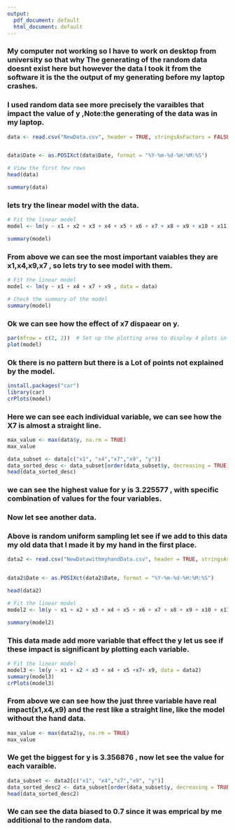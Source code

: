 ```yaml
---
output:
  pdf_document: default
  html_document: default
---
```


###   My computer not working so  I have to work on desktop from university so that why The generating of the random data doesnt exist here but however the data I took it from the software it is the the output of my generating before my laptop crashes.

### I used random data see more precisely the varaibles that impact the value of y ,Note:the generating of the data was in my laptop.
```r


data <- read.csv("NewData.csv", header = TRUE, stringsAsFactors = FALSE, sep = ",")


data$Date <- as.POSIXct(data$Date, format = "%Y-%m-%d-%H:%M:%S")

# View the first few rows 
head(data)

```


```r
summary(data)
```
### lets try the linear model with the data.

```r
# Fit the linear model
model <- lm(y ~ x1 + x2 + x3 + x4 + x5 + x6 + x7 + x8 + x9 + x10 + x11, data = data)

summary(model)

```
###  From above we can see the most important vaiables they are x1,x4,x9,x7 , so lets try to see model with them.
```r
# Fit the linear model
model <- lm(y ~ x1 + x4 + x7 + x9 , data = data)

# Check the summary of the model
summary(model)
```
###  Ok we can see how the effect of x7 dispaear on y.
```r
par(mfrow = c(2, 2))  # Set up the plotting area to display 4 plots in a 2x2 grid
plot(model)
```

###  Ok there is no pattern but there is a Lot of points not explained by the model.
```r
install.packages("car")
library(car)
crPlots(model)
```


###  Here we can see each individual variable, we can see how the X7 is almost a straight line.
```r
max_value <- max(data$y, na.rm = TRUE)
max_value
```
```r
data_subset <- data[c("x1", "x4","x7","x9", "y")]
data_sorted_desc <- data_subset[order(data_subset$y, decreasing = TRUE), ]
head(data_sorted_desc)
```

###  we can see the highest value for y is 3.225577 , with specific combination of values for the four variables.

###  Now let see another data.

###  Above is random uniform sampling let see if we add to this data my old data that I made it by my hand in the first place.
```r

data2 <- read.csv("NewDatawithmyhandData.csv", header = TRUE, stringsAsFactors = FALSE, sep = ",")


data2$Date <- as.POSIXct(data2$Date, format = "%Y-%m-%d-%H:%M:%S")

head(data2)

```

```r

# Fit the linear model
model2 <- lm(y ~ x1 + x2 + x3 + x4 + x5 + x6 + x7 + x8 + x9 + x10 + x11, data = data2)

summary(model2)

```

###  This data made add more variable that effect the y let us see if these impact is significant by plotting each variable.

```r
# Fit the linear model
model3 <- lm(y ~ x1 + x2 + x3 + x4 + x5 +x7+ x9, data = data2)
summary(model3)
crPlots(model3)
```

###  From above we can see how the just three variable have real impact(x1,x4,x9) and the rest like a straight line, like the model without the hand data.
```r
max_value <- max(data2$y, na.rm = TRUE)
max_value
```
###  We get the biggest for y is  3.356876 , now let see the value for each varaible.
```r
data_subset <- data2[c("x1", "x4","x7","x9", "y")]
data_sorted_desc2 <- data_subset[order(data_subset$y, decreasing = TRUE), ]
head(data_sorted_desc2)
```

###  We can see the data biased to 0.7 since it was emprical by me additional to the random data.


